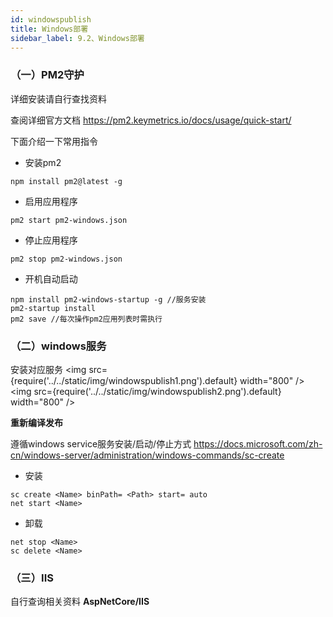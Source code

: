 ```yaml
---
id: windowspublish
title: Windows部署
sidebar_label: 9.2、Windows部署
---
```



### （一）PM2守护 

详细安装请自行查找资料

查阅详细官方文档 https://pm2.keymetrics.io/docs/usage/quick-start/

下面介绍一下常用指令

- 安装pm2

```
npm install pm2@latest -g
```


- 启用应用程序

```
pm2 start pm2-windows.json
```

- 停止应用程序

```
pm2 stop pm2-windows.json
```

- 开机自动启动

```
npm install pm2-windows-startup -g //服务安装
pm2-startup install
pm2 save //每次操作pm2应用列表时需执行
```

### （二）windows服务

安装对应服务
<img src={require('../../static/img/windowspublish1.png').default} width="800" />
<img src={require('../../static/img/windowspublish2.png').default} width="800" />

**重新编译发布**

遵循windows service服务安装/启动/停止方式 https://docs.microsoft.com/zh-cn/windows-server/administration/windows-commands/sc-create 
- 安装

```
sc create <Name> binPath= <Path> start= auto
net start <Name>
```
- 卸载

```
net stop <Name>
sc delete <Name>
```

### （三）IIS

自行查询相关资料 **AspNetCore/IIS**
